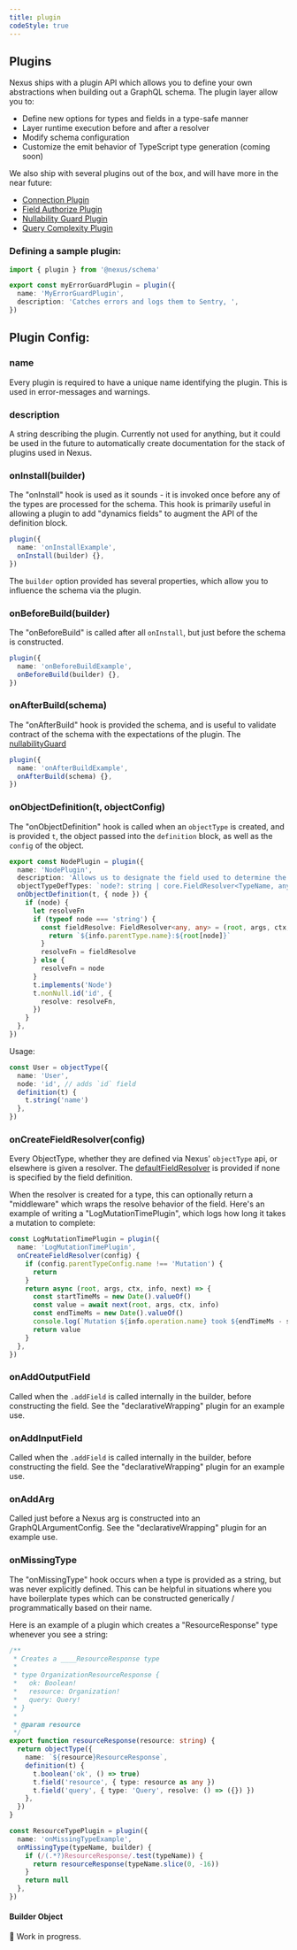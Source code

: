 ```yaml
---
title: plugin
codeStyle: true
---
```


## Plugins

Nexus ships with a plugin API which allows you to define your own abstractions when building out a GraphQL schema. The plugin layer allow you to:

- Define new options for types and fields in a type-safe manner
- Layer runtime execution before and after a resolver
- Modify schema configuration
- Customize the emit behavior of TypeScript type generation (coming soon)

We also ship with several plugins out of the box, and will have more in the near future:

- [Connection Plugin](/plugins/connection)
- [Field Authorize Plugin](/plugins/field-authorize)
- [Nullability Guard Plugin](/plugins/nullability-guard)
- [Query Complexity Plugin](/plugins/query-complexity)

### Defining a sample plugin:

```ts
import { plugin } from '@nexus/schema'

export const myErrorGuardPlugin = plugin({
  name: 'MyErrorGuardPlugin',
  description: 'Catches errors and logs them to Sentry, ',
})
```

## Plugin Config:

### name

Every plugin is required to have a unique name identifying the plugin. This is used in error-messages
and warnings.

### description

A string describing the plugin. Currently not used for anything, but it could be used in the future to
automatically create documentation for the stack of plugins used in Nexus.

### onInstall(builder)

The "onInstall" hook is used as it sounds - it is invoked once before any of the types are processed for the schema. This hook is primarily useful in allowing a plugin to add "dynamics fields" to augment the API of the definition block.

```ts
plugin({
  name: 'onInstallExample',
  onInstall(builder) {},
})
```

The `builder` option provided has several properties, which allow you to influence the schema via the plugin.

### onBeforeBuild(builder)

The "onBeforeBuild" is called after all `onInstall`, but just before the schema is constructed.

```ts
plugin({
  name: 'onBeforeBuildExample',
  onBeforeBuild(builder) {},
})
```

### onAfterBuild(schema)

The "onAfterBuild" hook is provided the schema, and is useful to validate contract of the schema
with the expectations of the plugin. The [nullabilityGuard](/plugins/nullability-guard)

```ts
plugin({
  name: 'onAfterBuildExample',
  onAfterBuild(schema) {},
})
```

### onObjectDefinition(t, objectConfig)

The "onObjectDefinition" hook is called when an `objectType` is created, and is provided `t`, the object
passed into the `definition` block, as well as the `config` of the object.

```ts
export const NodePlugin = plugin({
  name: 'NodePlugin',
  description: 'Allows us to designate the field used to determine the "node" interface',
  objectTypeDefTypes: `node?: string | core.FieldResolver<TypeName, any>`,
  onObjectDefinition(t, { node }) {
    if (node) {
      let resolveFn
      if (typeof node === 'string') {
        const fieldResolve: FieldResolver<any, any> = (root, args, ctx, info) => {
          return `${info.parentType.name}:${root[node]}`
        }
        resolveFn = fieldResolve
      } else {
        resolveFn = node
      }
      t.implements('Node')
      t.nonNull.id('id', {
        resolve: resolveFn,
      })
    }
  },
})
```

Usage:

```ts
const User = objectType({
  name: 'User',
  node: 'id', // adds `id` field
  definition(t) {
    t.string('name')
  },
})
```

### onCreateFieldResolver(config)

Every ObjectType, whether they are defined via Nexus' `objectType` api, or elsewhere is given a resolver.
The [defaultFieldResolver](https://github.com/graphql/graphql-js/blob/82a0c336de05b4ab0d24d5557b56135c828fe888/src/execution/execute.js#L1179-L1197) is provided if none is specified by the field definition.

When the resolver is created for a type, this can optionally return a "middleware" which wraps the resolve behavior of the field. Here's an example of writing a "LogMutationTimePlugin", which logs how long it takes a mutation to complete:

```ts
const LogMutationTimePlugin = plugin({
  name: 'LogMutationTimePlugin',
  onCreateFieldResolver(config) {
    if (config.parentTypeConfig.name !== 'Mutation') {
      return
    }
    return async (root, args, ctx, info, next) => {
      const startTimeMs = new Date().valueOf()
      const value = await next(root, args, ctx, info)
      const endTimeMs = new Date().valueOf()
      console.log(`Mutation ${info.operation.name} took ${endTimeMs - startTimeMs} ms`)
      return value
    }
  },
})
```

### onAddOutputField

Called when the `.addField` is called internally in the builder, before constructing the field.
See the "declarativeWrapping" plugin for an example use.

### onAddInputField

Called when the `.addField` is called internally in the builder, before constructing the field.
See the "declarativeWrapping" plugin for an example use.

### onAddArg

Called just before a Nexus arg is constructed into an GraphQLArgumentConfig.
See the "declarativeWrapping" plugin for an example use.

### onMissingType

The "onMissingType" hook occurs when a type is provided as a string, but was never explicitly defined.
This can be helpful in situations where you have boilerplate types which can be constructed
generically / programmatically based on their name.

Here is an example of a plugin which creates a "ResourceResponse" type whenever you see a string:

```ts
/**
 * Creates a ____ResourceResponse type
 *
 * type OrganizationResourceResponse {
 *   ok: Boolean!
 *   resource: Organization!
 *   query: Query!
 * }
 *
 * @param resource
 */
export function resourceResponse(resource: string) {
  return objectType({
    name: `${resource}ResourceResponse`,
    definition(t) {
      t.boolean('ok', () => true)
      t.field('resource', { type: resource as any })
      t.field('query', { type: 'Query', resolve: () => ({}) })
    },
  })
}

const ResourceTypePlugin = plugin({
  name: 'onMissingTypeExample',
  onMissingType(typeName, builder) {
    if (/(.*?)ResourceResponse/.test(typeName)) {
      return resourceResponse(typeName.slice(0, -16))
    }
    return null
  },
})
```

#### Builder Object

🚧 Work in progress.
